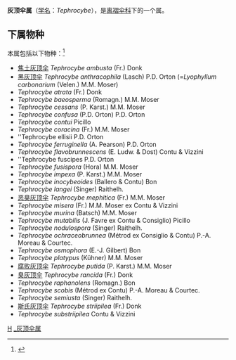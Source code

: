 {{Automatic Taxobox
| taxon = Tephrocybe
| authority = Donk
| image = Tephrocybe.palustris.-.lindsey.jpg
| image_caption = Tephrocybe palustris 
| type species = Tephrocybe rancida
| type species authority = (Fr.) Donk
}}

'''灰顶伞属'''（[[学名|学名]]：''Tephrocybe''），是[[离褶伞科|离褶伞科]]下的一个属。

==下属物种==
本属包括以下物种：<ref>{{cite web |title=Tephrocybe Donk, 1962 |url=https://www.gbif.org/species/2530750 |website=GBIF}}</ref>
* [[焦土灰顶伞|焦土灰顶伞]] ''Tephrocybe ambusta'' (Fr.) Donk
* [[黑灰顶伞|黑灰顶伞]] ''Tephrocybe anthracophila'' (Lasch) P.D. Orton (=''Lyophyllum carbonarium'' (Velen.) M.M. Moser)
* ''Tephrocybe atrata'' (Fr.) Donk
* ''Tephrocybe baeosperma'' (Romagn.) M.M. Moser
* ''Tephrocybe cessans'' (P. Karst.) M.M. Moser
* ''Tephrocybe confusa'' (P.D. Orton) P.D. Orton
* ''Tephrocybe contui'' Picillo
* ''Tephrocybe coracina'' (Fr.) M.M. Moser
* ''Tephrocybe ellisii P.D. Orton
* ''Tephrocybe ferruginella'' (A. Pearson) P.D. Orton
* ''Tephrocybe flavobrunnescens'' (E. Ludw. & Dost) Contu & Vizzini
* ''Tephrocybe fuscipes P.D. Orton
* ''Tephrocybe fusispora'' (Hora) M.M. Moser
* ''Tephrocybe impexa'' (P. Karst.) M.M. Moser
* ''Tephrocybe inocybeoides'' (Ballero & Contu) Bon
* ''Tephrocybe langei'' (Singer) Raithelh.
* [[恶臭灰顶伞|恶臭灰顶伞]] ''Tephrocybe mephitica'' (Fr.) M.M. Moser
* ''Tephrocybe misera'' (Fr.) M.M. Moser ex Contu & Vizzini
* ''Tephrocybe murina'' (Batsch) M.M. Moser
* ''Tephrocybe mutabilis'' (J. Favre ex Contu & Consiglio) Picillo
* ''Tephrocybe nodulospora'' (Singer) Raithelh.
* ''Tephrocybe ochraceobrunnea'' (Métrod ex Consiglio & Contu) P.-A. Moreau & Courtec.
* ''Tephrocybe osmophora'' (E.-J. Gilbert) Bon
* ''Tephrocybe platypus'' (Kühner) M.M. Moser
* [[腐败灰顶伞|腐败灰顶伞]] ''Tephrocybe putida'' (P. Karst.) M.M. Moser
* [[臭灰顶伞|臭灰顶伞]] ''Tephrocybe rancida'' (Fr.) Donk
* ''Tephrocybe raphanolens'' (Romagn.) Bon
* ''Tephrocybe scobis'' (Métrod ex Contu) P.-A. Moreau & Courtec.
* ''Tephrocybe semiusta'' (Singer) Raithelh.
* [[斯氏灰顶伞|斯氏灰顶伞]] ''Tephrocybe striipilea'' (Fr.) Donk
* ''Tephrocybe substriipilea'' Contu & Vizzini

{{taxonbar}}
[[Category:_离褶伞科|H]]
[[Category:_灰顶伞属|]]